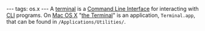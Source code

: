 ---
tags: os.x
---
A [[terminal]] is a [[Command Line Interface]] for interacting with [[CLI]] programs. On [[Mac OS X]] "[[the Terminal]]" is an application, <tt>Terminal.app</tt>, that can be found in <tt>/Applications/Utilities/</tt>.
